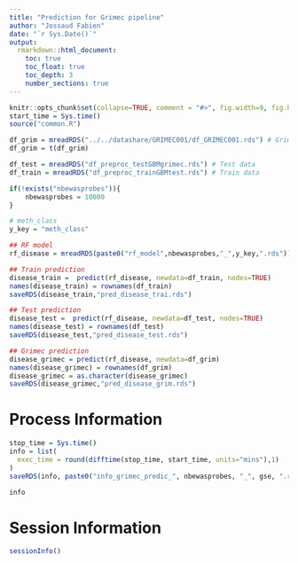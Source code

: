 ```yaml
---
title: "Prediction for Grimec pipeline"
author: "Jossaud Fabien"
date: "`r Sys.Date()`"
output: 
  rmarkdown::html_document:
    toc: true
    toc_float: true
    toc_depth: 3
    number_sections: true
---
```





```r
knitr::opts_chunk$set(collapse=TRUE, comment = "#>", fig.width=9, fig.height=6, eval=TRUE, echo=FALSE, results="hide")
start_time = Sys.time()
source("common.R")
```

```r
df_grim = mreadRDS("../../datashare/GRIMEC001/df_GRIMEC001.rds") # Grimec data
df_grim = t(df_grim)

df_test = mreadRDS("df_preproc_testGBMgrimec.rds") # Test data
df_train = mreadRDS("df_preproc_trainGBMtest.rds") # Train data

if(!exists("nbewasprobes")){
	nbewasprobes = 10000
}
```

```r
# meth_class 
y_key = "meth_class"

## RF model 
rf_disease = mreadRDS(paste0("rf_model",nbewasprobes,"_",y_key,".rds"))

## Train prediction
disease_train =  predict(rf_disease, newdata=df_train, nodes=TRUE)
names(disease_train) = rownames(df_train)
saveRDS(disease_train,"pred_disease_trai.rds")

## Test prediction
disease_test =  predict(rf_disease, newdata=df_test, nodes=TRUE)
names(disease_test) = rownames(df_test)
saveRDS(disease_test,"pred_disease_test.rds")

## Grimec prediction
disease_grimec = predict(rf_disease, newdata=df_grim)
names(disease_grimec) = rownames(df_grim)
disease_grimec = as.character(disease_grimec)
saveRDS(disease_grimec,"pred_disease_grim.rds")
```



# Process Information 

```r
stop_time = Sys.time()
info = list(
  exec_time = round(difftime(stop_time, start_time, units="mins"),1)
)
saveRDS(info, paste0("info_grimec_predic_", nbewasprobes, "_", gse, ".rds"))
```

```r
info
```

# Session Information

```r
sessionInfo()
```
